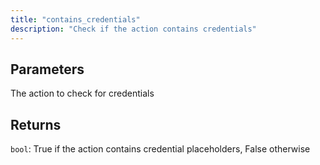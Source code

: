 ```yaml
---
title: "contains_credentials"
description: "Check if the action contains credentials"
---
```





## Parameters

<ParamField path="action" type="BaseAction">
  The action to check for credentials
</ParamField>

## Returns

`bool`: True if the action contains credential placeholders, False otherwise
